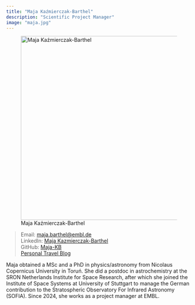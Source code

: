 ```yaml
---
title: "Maja Kaźmierczak-Barthel"
description: "Scientific Project Manager"
image: "maja.jpg"
---
```


![Maja Kaźmierczak-Barthel](maja.jpg){width="500" fig-align="center"}

> Email: [maja.barthel\@embl.de](mailto:maja.barthel@embl.de)\
> LinkedIn: [Maja Kazmierczak-Barthel](https://www.linkedin.com/in/maja-kazmierczak-barthel/)\
> GitHub: [Maja-KB](https://github.com/Maja-KB)\
> [Personal Travel Blog](https://travelingrockhopper.com/)\

Maja obtained a MSc and a PhD in physics/astronomy from Nicolaus Copernicus University in Toruń. She did a postdoc in astrochemistry at the SRON Netherlands Institute for Space Research, after which she joined the Institute of Space Systems at University of Stuttgart to manage the German contribution to the Stratospheric Observatory For Infrared Astronomy (SOFIA). Since 2024, she works as a project manager at EMBL.
